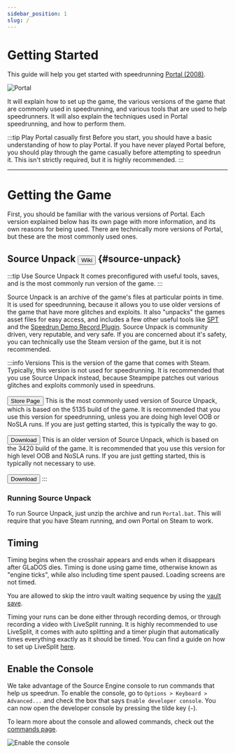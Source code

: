 ```yaml
---
sidebar_position: 1
slug: /
---
```


# Getting Started

This guide will help you get started with speedrunning [Portal (2008)](https://en.wikipedia.org/wiki/Portal_(video_game)).

![Portal](/img/portal-bg-720.jpg)

It will explain how to set up the game, the various versions of the game
that are commonly used in speedrunning, and various tools that are used to help speedrunners. It will also explain
the techniques used in Portal speedrunning, and how to perform them.

:::tip Play Portal casually first
Before you start, you should have a basic understanding of how to play Portal. If you have never played Portal before,
you should play through the game casually before attempting to speedrun it. This isn't strictly required, but it is highly
recommended.
:::

---
# Getting the Game

First, you should be familiar with the various versions of Portal. Each version explained below has its own page with
more information, and its own reasons for being used. There are technically more versions of Portal, but these are the
most commonly used ones.

## Source Unpack <a href="https://wiki.sourceruns.org/wiki/Source_Unpack"><button className="button button--primary">Wiki</button></a> {#source-unpack}
:::tip Use Source Unpack
It comes preconfigured with useful tools, saves, and is the most commonly run version of the game.
:::

Source Unpack is an archive of the game's files at particular points
in time. It is used for speedrunning, because it allows you to use older versions of the game that have more glitches
and exploits. It also "unpacks" the games asset files for easy access, and includes a few other useful tools like
[SPT](https://github.com/YaLTeR/SourcePauseTool) and the [Speedrun Demo Record Plugin](https://github.com/RedHaze/speedrun-demo-record-unified).
Source Unpack is community driven, very reputable, and very safe. If you are concerned about it's safety, you can
technically use the Steam version of the game, but it is not recommended.


:::info Versions
<Tabs defaultValue="5135">
    <TabItem value="steampipe" label="Steampipe">
        This is the version of the game that comes with Steam. Typically, this version is not used for speedrunning. It
        is recommended that you use Source Unpack instead, because Steampipe patches out various glitches and exploits
        commonly used in speedruns.<br /><br />
        <a href="https://store.steampowered.com/app/400/Portal/"><button className="button button--secondary">Store Page</button></a>
    </TabItem>
    <TabItem value="5135" label="5135">
        This is the most commonly used version of Source Unpack, which is based on the 5135 build of the game. It is
        recommended that you use this version for speedrunning, unless you are doing high level OOB or NoSLA runs. If you
        are just getting started, this is typically the way to go.<br /><br />
        <a href="https://sourceunpack.gameabusefastcomplete.com/Source_Unpack.zip"><button className="button button--secondary">Download</button></a>
    </TabItem>
    <TabItem value="3420" label="3420">
        This is an older version of Source Unpack, which is based on the 3420 build of the game. It is recommended that
        you use this version for high level OOB and NoSLA runs. If you are just getting started, this is typically not
        necessary to use.<br /><br />
        <a href="https://sourceunpack.gameabusefastcomplete.com/Portal_3420.7z"><button className="button button--secondary">Download</button></a>
    </TabItem>
</Tabs>
:::

### Running Source Unpack
To run Source Unpack, just unzip the archive and run `Portal.bat`. This will require that you have Steam running, and own
Portal on Steam to work.


## Timing

Timing begins when the crosshair appears and ends when it disappears after GLaDOS dies. Timing is done using game time,
otherwise known as "engine ticks", while also including time spent paused. Loading screens are not timed.

You are allowed to skip the intro vault waiting sequence by using the [vault save](/resources/saves#vault_save).

Timing your runs can be done either through recording demos, or through recording a video with LiveSplit running.
It is highly recommended to use LiveSplit, it comes with auto splitting and a timer plugin that automatically times
everything exactly as it should be timed. You can find a guide on how to set up LiveSplit [here](/resources/livesplit).

## Enable the Console

We take advantage of the Source Engine console to run commands that help us speedrun. To enable the console, go to
`Options > Keyboard > Advanced...` and check the box that says `Enable developer console`. You can now open the
developer console by pressing the tilde key (`~`).

To learn more about the console and allowed commands, check out the [commands page](/commands-options-binds).

![Enable the console](/img/enable-console.png)